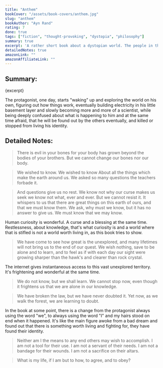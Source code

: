 ```yaml
---
title: "Anthem"
bookCover: "/assets/book-covers/anthem.jpg"
slug: "anthem"
bookAuthor: "Ayn Rand"
rating: 7
done: true
tags: ["fiction", "thought-provoking", "dystopia", "philosophy"]
summary: true
excerpt: 'A rather short book about a dystopian world. The people in this world live miserable lives in small rural communities. Every little bit of individuality is artificially repressed and held down. They have forgotten words such as "I", "my" and "yours" everything is "us" and "ours"...'
detailedNotes: true
amazonLink: ""
amazonAffiliateLink: ""
---
```


## Summary:

<p>{excerpt}</p>

The protagonist, one day, starts "waking" up and exploring the world on his own, figuring out how things work, eventually building electricity in his little basement layer and slowly becoming more and more of a scientist, while being deeply confused about what is happening to him and at the same time afraid, that he will be found out by the others eventually, and killed or stopped from living his identity.

## Detailed Notes: 

> There is evil in your bones for your body has grown beyond the bodies of your brothers. But we cannot change our bones nor our body.

> We wished to know. We wished to know About all the things which make the earth around us. We asked so many questions the teachers forbade it.

> And questions give us no rest. We know not why our curse makes us seek we know not what, ever and ever. But we cannot resist it. It whispers to us that there are great things on this earth of ours, and that we must know them. We ask, why must we know, but it has no answer to give us. We must know that we may know. 

Human curiosity is wonderful. A curse and a blessing at the same time. Restlessness, about knowledge, that's what curiosity is and a world where that is stifled is not a world worth living in, as this book tries to show.

> We have come to see how great is the unexplored, and many lifetimes will not bring us to the end of our quest. We wish nothing, save to be alone and to learn, and to feel as if with each day our sight were growing sharper than the hawk's and clearer than rock crystal.

The internet gives instantaneous access to this vast unexplored territory. It's frightening and wonderful at the same time. 

> We do not know, but we shall learn. We cannot stop now, even though it frightens us that we are alone in our knowledge.

> We have broken the law, but we have never doubted it. Yet now, as we walk the forest, we are learning to doubt.

In the book at some point, there is a change from the protagonist always using the word "we", to always using the word "I" and my hairs stood on end when it happened. It's like the main figure awoke from a bad dream and found out that there is something worth living and fighting for, they have found their identity. 

> Neither am I the means to any end others may wish to accomplish. I am not a tool for their use. I am not a servant of their needs. I am not a bandage for their wounds. I am not a sacrifice on their altars.

> What is my life, if I am but to how, to agree, and to obey?
